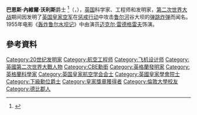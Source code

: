 {{Infobox person
| name        = 巴恩斯·沃利斯<br/>Barnes Wallis
| image       = Barnes Wallis (RNV).jpg
| image_size  =
| caption     = [[英國皇家空軍|英國皇家空軍]][[少尉|少尉]]時期的沃利斯<ref>{{cite book|last1=Holland|url=https://books.google.com/books?id=YDC6_T-a0kQC&q=barnes+wallis+royal+naval+air+service&pg=PA108|first1=James|title=Dam Busters: The Race to Smash the Dams, 1943|date=10 May 2012|publisher=Random House|isbn=978-1409030409|page=108|edition=illustrated}}</ref>
| birth_name  = Barnes Neville Wallis
| birth_date  = {{birth date|1887|09|26|df=yes}}
| birth_place = [[英格蘭|英格蘭]][[德比郡|德比郡]][[雷普利|雷普利]]
| death_date  = {{death date and age|1979|10|30|1887|09|26|df=yes}}
| death_place = 英格蘭[[薩里郡|薩里郡]][[萊瑟希德|萊瑟希德]]<ref>{{cite web|url=http://www.engineering-timelines.com/scripts/engineeringItem.asp?id=734|title=Engineering Timelines – Birthplace of Sir Barnes Neville Wallis|website=www.engineering-timelines.com|access-date=2021-03-14|archive-date=2019-12-20|archive-url=https://web.archive.org/web/20191220111046/http://www.engineering-timelines.com/scripts/engineeringItem.asp?id=734|dead-url=no}}</ref>
| death_cause =
| resting_place = 
| resting_place_coordinates =
| nationality = {{UK}}
| known_for   = 發明[[弹跳炸弹|弹跳炸弹]]與{{tsl|en|Earthquake bomb|地震波炸彈}}
| awards      = [[皇家獎章|皇家獎章]]{{small|（1975）}}
| education   =
| employer    = 
| occupation  = [[科學家|科學家]]、[[工程師|工程師]]、[[發明家|發明家]]與空軍少尉
}}
'''巴恩斯·內維爾·沃利斯'''爵士 {{postnominals|country=GBR|CBE|FRS|RDI|FRAeS}}<ref>{{London Gazette| issue = 44735 | date = 13 December 1968 |page=13425 }}</ref>（{{lang-en|Sir Barnes Neville Wallis}}，{{bd|1887年|9月26日|1979年|10月30日}}），[[英国|英国]]科学家、工程师和发明家，[[第二次世界大战|第二次世界大战]]期间因发明了[[英国皇家空军|英国皇家空军]]在[[惩戒行动|惩戒行动]]中攻击[[鲁尔河|鲁尔河]]谷大坝的[[弹跳炸弹|弹跳炸弹]]而闻名。1955年电影《[[轰炸鲁尔水坝记|轰炸鲁尔水坝记]]》中由演员[[迈克尔·雷德格雷夫|迈克尔·雷德格雷夫]]饰演。

== 參考資料 ==
{{reflist}}

{{皇家奖章获得者}}
{{normdaten}}
{{DEFAULTSORT:wallis}}
[[Category:20世纪发明家|Category:20世纪发明家]]
[[Category:航空工程师|Category:航空工程师]]
[[Category:飞机设计师|Category:飞机设计师]]
[[Category:英國第二次世界大戰人物|Category:英國第二次世界大戰人物]]
[[Category:CBE勳銜|Category:CBE勳銜]]
[[Category:英格蘭發明家|Category:英格蘭發明家]]
[[Category:英格蘭科學家|Category:英格蘭科學家]]
[[Category:英国皇家航空学会会士|Category:英国皇家航空学会会士]]
[[Category:英國皇家學會院士|Category:英國皇家學會院士]]
[[Category:下級勳位爵士|Category:下級勳位爵士]]
[[Category:皇家獎章獲得者|Category:皇家獎章獲得者]]
[[Category:倫敦大學校友|Category:倫敦大學校友]]
[[Category:德比郡人|Category:德比郡人]]